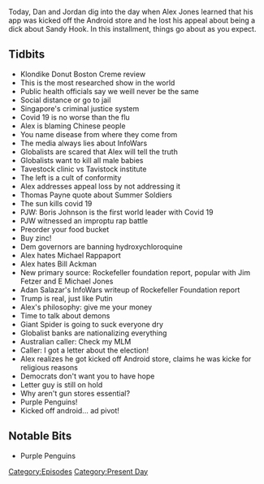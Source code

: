 {{DEFAULTSORT:
    #_EPISODE_0413:March 27, 2020
}}{{Episode
    | title           = March 27, 2020
    | caption         = Listen to this episode on [https://knowledgefight.libsyn.com/knowledge-fight-march-27-2020 Libsyn] [https://open.spotify.com/episode/08ZWkQvyDY6yZthGkgGllb Spotify]
    | episodeNumber   = 413
    | length          = 02:15:34
    | airDate         = March 30, 2020
    | coverageDate    = March 27, 2020
    | episodeType     = [[:Category:Present Day|Present Day]]
    | appearance      = [[Paul Joseph Watson]], [[Boris Johnson]], [[Michael Rappaport]], [[Bill Ackman]], [[Adan Salazar]], [[Putin]]
    | oocDrop         = Alex can't say Real Red Pill Plus
    | previousEpisode = [[412: March 24-25, 2020]]
    | nextEpisode     = [[414: Bill Cooper's Ambitiously Bad Idea]]
}}

{{Stub}}

Today, Dan and Jordan dig into the day when Alex Jones learned that his app was kicked off the Android store and he lost his appeal about being a dick about Sandy Hook.  In this installment, things go about as you expect.

==Tidbits==

*Klondike Donut Boston Creme review
*This is the most researched show in the world
*Public health officials say we weill never be the same
*Social distance or go to jail
*Singapore's criminal justice system
*Covid 19 is no worse than the flu
*Alex is blaming Chinese people
*You name disease from where they come from
*The media always lies about InfoWars
*Globalists are scared that Alex will tell the truth
*Globalists want to kill all male babies
*Tavestock clinic vs Tavistock institute
*The left is a cult of conformity
*Alex addresses appeal loss by not addressing it
*Thomas Payne quote about Summer Soldiers
*The sun kills covid 19
*PJW: Boris Johnson is the first world leader with Covid 19
*PJW witnessed an improptu rap battle
*Preorder your food bucket
*Buy zinc!
*Dem governors are banning hydroxychloroquine
*Alex hates Michael Rappaport
*Alex hates Bill Ackman
*New primary source: Rockefeller foundation report, popular with Jim Fetzer and E Michael Jones
*Adan Salazar's InfoWars writeup of Rockefeller Foundation report
*Trump is real, just like Putin
*Alex's philosophy: give me your money
*Time to talk about demons
*Giant Spider is going to suck everyone dry
*Globalist banks are nationalizing everything
*Australian caller: Check my MLM
*Caller: I got a letter about the election!
*Alex realizes he got kicked off Android store, claims he was kicke for religious reasons
*Democrats don't want you to have hope
*Letter guy is still on hold
*Why aren't gun stores essential?
*Purple Penguins!
*Kicked off android... ad pivot!

==Notable Bits==

*Purple Penguins

[[Category:Episodes]]
[[Category:Present Day]]
